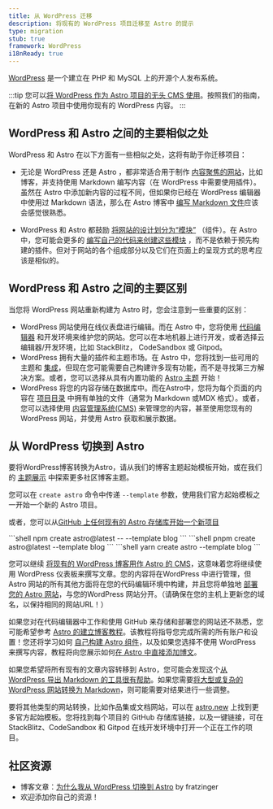 ```yaml
---
title: 从 WordPress 迁移
description: 将现有的 WordPress 项目迁移至 Astro 的提示
type: migration
stub: true
framework: WordPress
i18nReady: true
---
```


[WordPress](https://wordpress.org) 是一个建立在 PHP 和 MySQL 上的开源个人发布系统。

:::tip
您可以[将 WordPress 作为 Astro 项目的无头 CMS 使用](/zh-cn/guides/cms/wordpress/)。按照我们的指南，在新的 Astro 项目中使用你现有的 WordPress 内容。
:::

## WordPress 和 Astro 之间的主要相似之处

WordPress 和 Astro 在以下方面有一些相似之处，这将有助于你迁移项目：

- 无论是 WordPress 还是 Astro ，都非常适合用于制作 [内容聚焦的网站](/zh-cn/concepts/why-astro/#以内容为中心)，比如博客，并支持使用 Markdown 编写内容（在 WordPress 中需要使用插件）。虽然在 Astro 中添加新内容的过程不同，但如果你已经在 WordPress 编辑器中使用过 Markdown 语法，那么在 Astro 博客中 [编写 Markdown 文件](/zh-cn/guides/markdown-content/)应该会感觉很熟悉。 

- WordPress 和 Astro 都鼓励 [将网站的设计划分为“模块”](/en/concepts/islands/) （组件）。在 Astro 中，您可能会更多的 [编写自己的代码来创建这些模块](/en/core-concepts/astro-components/) ，而不是依赖于预先构建的插件。但对于网站的各个组成部分以及它们在页面上的呈现方式的思考应该是相似的。

## WordPress 和 Astro 之间的主要区别

当您将 WordPress 网站重新构建为 Astro 时，您会注意到一些重要的区别：

- WordPress 网站使用在线仪表盘进行编辑。而在 Astro 中，您将使用 [代码编辑器](/en/editor-setup/) 和开发环境来维护您的网站。您可以在本地机器上进行开发，或者选择云编辑器/开发环境，比如 StackBlitz， CodeSandbox 或 Gitpod。
- WordPress 拥有大量的插件和主题市场。在 Astro 中，您将找到一些可用的主题和 [集成](https://astro.build/integrations/)，但现在您可能需要自己构建许多现有功能，而不是寻找第三方解决方案。或者，您可以选择从具有内置功能的 [Astro 主题](https://astro.build/themes) 开始！
- WordPress 将您的内容存储在数据库中。而在Astro中，您将为每个页面的内容在 [项目目录](/en/core-concepts/project-structure/) 中拥有单独的文件（通常为 Markdown 或MDX 格式）。或者，您可以选择使用 [内容管理系统(CMS)](/en/guides/cms/) 来管理您的内容，甚至使用您现有的 WordPress 网站，并使用 Astro 获取和展示数据。

## 从 WordPress 切换到 Astro

要将WordPress博客转换为Astro，请从我们的博客主题起始模板开始，或在我们的 [主题展示](https://astro.build/themes) 中探索更多社区博客主题。

您可以在  `create astro` 命令中传递 `--template` 参数，使用我们官方起始模板之一开始一个新的 Astro 项目。

或者，您可以从[GitHub 上任何现有的 Astro 存储库开始一个新项目](/en/install/auto/#starter-templates)

   <PackageManagerTabs>
    <Fragment slot="npm">
    ```shell
    npm create astro@latest -- --template blog
    ```
    </Fragment>
    <Fragment slot="pnpm">
    ```shell
    pnpm create astro@latest --template blog
    ```
    </Fragment>
    <Fragment slot="yarn">
    ```shell
    yarn create astro --template blog
    ```
    </Fragment>
  </PackageManagerTabs>

您可以继续 [将现有的 WordPress 博客用作 Astro 的 CMS](https://chat.openai.com/en/guides/cms/wordpress/)，这意味着您将继续使用 WordPress 仪表板来撰写文章。您的内容将在WordPress 中进行管理，但 Astro 网站的所有其他方面将在您的代码编辑环境中构建，并且您将单独地 [部署您的 Astro 网站](https://chat.openai.com/en/guides/deploy/)，与您的WordPress 网站分开。（请确保在您的主机上更新您的域名，以保持相同的网站URL！）

如果您对在代码编辑器中工作和使用 GitHub 来存储和部署您的网站还不熟悉，您可能希望参考 [Astro 的建立博客教程](https://chat.openai.com/en/tutorial/0-introduction/)。该教程将指导您完成所需的所有账户和设置！您还将学习如何 [自己构建 Astro 组件](https://chat.openai.com/en/tutorial/3-components/)，以及如果您选择不使用 WordPress 来撰写内容，教程将向您展示如何[在 Astro 中直接添加博文](https://chat.openai.com/en/tutorial/2-pages/2/)。

如果您希望将所有现有的文章内容转移到 Astro，您可能会发现这个[从 WordPress 导出 Markdown 的工具很有帮助](https://github.com/lonekorean/wordpress-export-to-markdown)。如果您需要[将大型或复杂的 WordPress 网站转换为 Markdown](https://swizec.com/blog/how-to-export-a-large-wordpress-site-to-markdown/)，则可能需要对结果进行一些调整。

要将其他类型的网站转换，比如作品集或文档网站，可以在 [astro.new](https://astro.new/) 上找到更多官方起始模板。您将找到每个项目的 GitHub 存储库链接，以及一键链接，可在 StackBlitz、CodeSandbox 和 Gitpod 在线开发环境中打开一个正在工作的项目。

## 社区资源

- 博客文章：[为什么我从 WordPress 切换到 Astro](https://dev.to/fratzinger/why-i-switched-from-wordpress-to-astro-5ge) by fratzinger
- 欢迎添加你自己的资源！